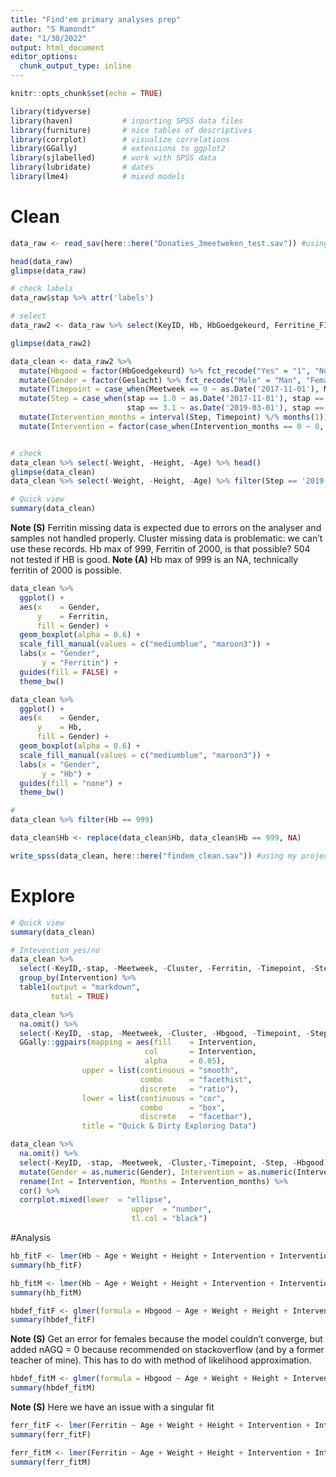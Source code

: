 ```yaml
---
title: "Find'em primary analyses prep"
author: "S Ramondt"
date: "1/30/2022"
output: html_document
editor_options: 
  chunk_output_type: inline
---
```


```r
knitr::opts_chunk$set(echo = TRUE)

library(tidyverse)       
library(haven)           # inporting SPSS data files
library(furniture)       # nice tables of descriptives
library(corrplot)        # visualize correlations
library(GGally)          # extensions to ggplot2
library(sjlabelled)      # work with SPSS data
library(lubridate)       # dates
library(lme4)            # mixed models
```

# Clean

```r
data_raw <- read_sav(here::here("Donaties_3meetweken_test.sav")) #using my project folder structure, adapt to yours.

```

```r
head(data_raw)
glimpse(data_raw)

```

```r
# check labels
data_raw$stap %>% attr('labels')

# select
data_raw2 <- data_raw %>% select(KeyID, Hb, HbGoedgekeurd, Ferritine_FINDEM, stap, Meetweek, cluster, Geslacht, Gewicht, Lengte, LeeftijdBijDOnatie)

glimpse(data_raw2)
```

```r
data_clean <- data_raw2 %>% 
  mutate(Hbgood = factor(HbGoedgekeurd) %>% fct_recode("Yes" = "1", "No" = "0", "Not tested" = "2")) %>% 
  mutate(Gender = factor(Geslacht) %>% fct_recode("Male" = "Man", "Female" = "Vrouw")) %>% 
  mutate(Timepoint = case_when(Meetweek == 0 ~ as.Date('2017-11-01'), Meetweek == 1 ~ as.Date('2019-03-01'), TRUE ~ as.Date('2019-11-01'))) %>% 
  mutate(Step = case_when(stap == 1.0 ~ as.Date('2017-11-01'), stap == 2.1 ~ as.Date('2018-05-01'), stap == 2.2~ as.Date('2018-10-01'), 
                          stap == 3.1 ~ as.Date('2019-03-01'), stap == 3.2 ~ as.Date('2019-10-01'), stap == 4.0 ~ as.Date('2019-11-01'))) %>% 
  mutate(Intervention_months = interval(Step, Timepoint) %/% months(1)) %>% mutate(Intervention_months =  if_else(Intervention_months < 0, 0, Intervention_months)) %>% 
  mutate(Intervention = factor(case_when(Intervention_months == 0 ~ 0, TRUE & !is.na(Intervention_months)~ 1))) %>%   rename(Ferritin = Ferritine_FINDEM, Age = LeeftijdBijDOnatie, Cluster = cluster, Weight = Gewicht, Height = Lengte) %>% select(-HbGoedgekeurd, -Geslacht)


# check
data_clean %>% select(-Weight, -Height, -Age) %>% head()
glimpse(data_clean)
data_clean %>% select(-Weight, -Height, -Age) %>% filter(Step == '2019-11-01')

```

```r
# Quick view
summary(data_clean)
```

**Note (S)** Ferritin missing data is expected due to errors on the analyser and samples not handled properly. Cluster missing data is problematic: we can't use these records. Hb max of 999, Ferritin of 2000, is that possible? 504 not tested if HB is good.
**Note (A)** Hb max of 999 is an NA, technically ferritin of 2000 is possible.

```r
data_clean %>% 
  ggplot() +
  aes(x    = Gender, 
      y    = Ferritin,
      fill = Gender) +
  geom_boxplot(alpha = 0.6) +
  scale_fill_manual(values = c("mediumblue", "maroon3")) +
  labs(x = "Gender",
       y = "Ferritin") +
  guides(fill = FALSE) +
  theme_bw()

```

```r
data_clean %>% 
  ggplot() +
  aes(x    = Gender, 
      y    = Hb,
      fill = Gender) +
  geom_boxplot(alpha = 0.6) +
  scale_fill_manual(values = c("mediumblue", "maroon3")) +
  labs(x = "Gender",
       y = "Hb") +
  guides(fill = "none") +
  theme_bw()

# 
data_clean %>% filter(Hb == 999) 
```


```r
data_clean$Hb <- replace(data_clean$Hb, data_clean$Hb == 999, NA)

```


```r
write_spss(data_clean, here::here("findem_clean.sav")) #using my project folder structure, adapt to yours.
```

# Explore

```r
# Quick view
summary(data_clean)
```

```r
# Intevention yes/no
data_clean %>% 
  select(-KeyID,-stap, -Meetweek, -Cluster, -Ferritin, -Timepoint, -Step) %>% 
  group_by(Intervention) %>% 
  table1(output = "markdown",
         total = TRUE)

```

```r
data_clean %>%
  na.omit() %>% 
  select(-KeyID, -stap, -Meetweek, -Cluster, -Hbgood, -Timepoint, -Step, -Weight, -Height, -Intervention_months) %>%
  GGally::ggpairs(mapping = aes(fill    = Intervention,
                              col       = Intervention,
                              alpha     = 0.05),
                upper = list(continuous = "smooth",
                             combo      = "facethist",
                             discrete   = "ratio"),
                lower = list(continuous = "cor",
                             combo      = "box",
                             discrete   = "facetbar"),
                title = "Quick & Dirty Exploring Data") 
```


```r
data_clean %>% 
  na.omit() %>% 
  select(-KeyID, -stap, -Meetweek, -Cluster,-Timepoint, -Step, -Hbgood) %>%
  mutate(Gender = as.numeric(Gender), Intervention = as.numeric(Intervention)) %>%
  rename(Int = Intervention, Months = Intervention_months) %>% 
  cor() %>% 
  corrplot.mixed(lower  = "ellipse",
                           upper  = "number",
                           tl.col = "black")
```
#Analysis 

```r
hb_fitF <- lmer(Hb ~ Age + Weight + Height + Intervention + Intervention_months + (1|Cluster), data = data_clean, subset = data_clean$Gender == "Female")
summary(hb_fitF)
```

```r
hb_fitM <- lmer(Hb ~ Age + Weight + Height + Intervention + Intervention_months + (1|Cluster), data = data_clean, subset = data_clean$Gender == "Male")
summary(hb_fitM)
```
```r
hbdef_fitF <- glmer(formula = Hbgood ~ Age + Weight + Height + Intervention + Intervention_months + (1|Cluster), data = data_clean, subset = data_clean$Gender == "Female" ,family = binomial, nAGQ = 0)
summary(hbdef_fitF)
```
**Note (S)** Get an error for females because the model couldn't converge, but added nAGQ = 0 because recommended on stackoverflow (and by a former teacher of mine). This has to do with method of likelihood approximation.

```r
hbdef_fitM <- glmer(formula = Hbgood ~ Age + Weight + Height + Intervention + Intervention_months + (1|Cluster), data = data_clean, subset = data_clean$Gender == "Male" ,family = binomial)
summary(hbdef_fitM)
```
**Note (S)** Here we have an issue with a singular fit 

```r
ferr_fitF <- lmer(Ferritin ~ Age + Weight + Height + Intervention + Intervention_months + (1|Cluster), data = data_clean, subset = data_clean$Gender == "Female")
summary(ferr_fitF)
```

```r
ferr_fitM <- lmer(Ferritin ~ Age + Weight + Height + Intervention + Intervention_months + (1|Cluster), data = data_clean, subset = data_clean$Gender == "Male")
summary(ferr_fitM)
```